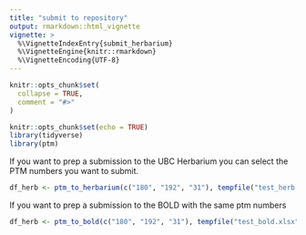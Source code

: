 ```yaml
---
title: "submit to repository"
output: rmarkdown::html_vignette
vignette: >
  %\VignetteIndexEntry{submit_herbarium}
  %\VignetteEngine{knitr::rmarkdown}
  %\VignetteEncoding{UTF-8}
---
```


```r
knitr::opts_chunk$set(
  collapse = TRUE,
  comment = "#>"
)
```

```r
knitr::opts_chunk$set(echo = TRUE)
library(tidyverse)
library(ptm)
```

If you want to prep a submission to the UBC Herbarium you can select the PTM numbers you want to submit.
```r
df_herb <- ptm_to_herbarium(c("180", "192", "31"), tempfile("test_herb.xlsx"))
```

If you want to prep a submission to the BOLD with the same ptm numbers
```r
df_herb <- ptm_to_bold(c("180", "192", "31"), tempfile("test_bold.xlsx"))
```
